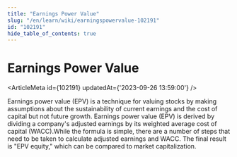 ```yaml
---
title: "Earnings Power Value"
slug: "/en/learn/wiki/earningspowervalue-102191"
id: "102191"
hide_table_of_contents: true
---
```



# Earnings Power Value

<ArticleMeta id={102191} updatedAt={'2023-09-26 13:59:00'} />
<div className='border-solid border-b border-t-0 my-4 border-[var(--ifm-color-gray-300)]' />

Earnings power value (EPV) is a technique for valuing stocks by making assumptions about the sustainability of current earnings and the cost of capital but not future growth. Earnings power value (EPV) is derived by dividing a company's adjusted earnings by its weighted average cost of capital (WACC).While the formula is simple, there are a number of steps that need to be taken to calculate adjusted earnings and WACC. The final result is "EPV equity," which can be compared to market capitalization.
